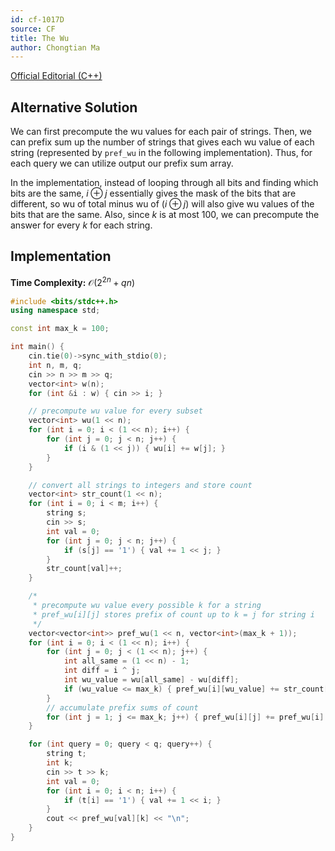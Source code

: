 ```yaml
---
id: cf-1017D
source: CF
title: The Wu
author: Chongtian Ma
---
```


[Official Editorial (C++)](https://codeforces.com/blog/entry/61081)

## Alternative Solution

We can first precompute the wu values for each pair of strings. Then, we can prefix sum up the number of strings that gives each wu value of each string (represented by `pref_wu` in the following implementation). Thus, for each query we can utilize output our prefix sum array.

In the implementation,
instead of looping through all bits and finding which bits are the same, $i \oplus j$ essentially gives the mask of the bits that are different, so wu of total
minus wu of $(i \oplus j)$ will also give wu values of the bits that are the same. Also, since $k$ is at most $100$, we can precompute the answer for every $k$ for each string.

## Implementation

**Time Complexity:** $\mathcal{O}({2^{2n}} + qn)$

<LanguageSection>

<CPPSection>

```cpp
#include <bits/stdc++.h>
using namespace std;

const int max_k = 100;

int main() {
	cin.tie(0)->sync_with_stdio(0);
	int n, m, q;
	cin >> n >> m >> q;
	vector<int> w(n);
	for (int &i : w) { cin >> i; }

	// precompute wu value for every subset
	vector<int> wu(1 << n);
	for (int i = 0; i < (1 << n); i++) {
		for (int j = 0; j < n; j++) {
			if (i & (1 << j)) { wu[i] += w[j]; }
		}
	}

	// convert all strings to integers and store count
	vector<int> str_count(1 << n);
	for (int i = 0; i < m; i++) {
		string s;
		cin >> s;
		int val = 0;
		for (int j = 0; j < n; j++) {
			if (s[j] == '1') { val += 1 << j; }
		}
		str_count[val]++;
	}

	/*
	 * precompute wu value every possible k for a string
	 * pref_wu[i][j] stores prefix of count up to k = j for string i
	 */
	vector<vector<int>> pref_wu(1 << n, vector<int>(max_k + 1));
	for (int i = 0; i < (1 << n); i++) {
		for (int j = 0; j < (1 << n); j++) {
			int all_same = (1 << n) - 1;
			int diff = i ^ j;
			int wu_value = wu[all_same] - wu[diff];
			if (wu_value <= max_k) { pref_wu[i][wu_value] += str_count[j]; }
		}
		// accumulate prefix sums of count
		for (int j = 1; j <= max_k; j++) { pref_wu[i][j] += pref_wu[i][j - 1]; }
	}

	for (int query = 0; query < q; query++) {
		string t;
		int k;
		cin >> t >> k;
		int val = 0;
		for (int i = 0; i < n; i++) {
			if (t[i] == '1') { val += 1 << i; }
		}
		cout << pref_wu[val][k] << "\n";
	}
}
```
</CPPSection>
</LanguageSection>
